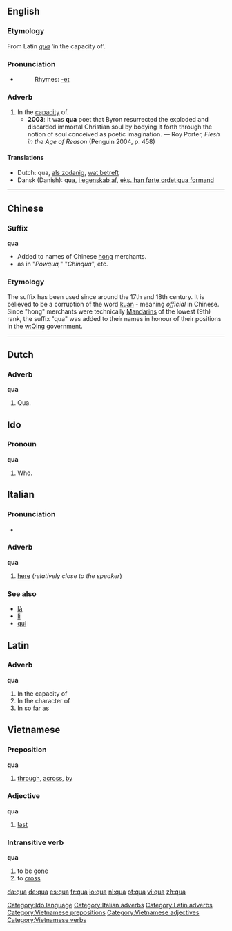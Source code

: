 ==English==
===Etymology===
From Latin ''[[#Latin|qua]]'' ‘in the capacity of’.

===Pronunciation===
*{{IPA|/kwɑː/}}
*:Rhymes: [[Rhymes:English:-eɪ|-eɪ]]

===Adverb===
{{en-adv|-}}

# In the [[capacity]] of.
#*'''2003''': It was '''qua''' poet that Byron resurrected the exploded and discarded immortal Christian soul by bodying it forth through the notion of soul conceived as poetic imagination. — Roy Porter, ''Flesh in the Age of Reason'' (Penguin 2004, p. 458)

====Translations====
{{top}}
*Dutch: qua, [[als zodanig]], [[wat betreft]]
*Dansk (Danish): qua, [[i egenskab af]], [[eks. han førte ordet qua formand]]
{{mid}}
{{bottom}}

----

==Chinese==
===Suffix===
'''qua'''

*Added to names of Chinese [[hong]] merchants.
*as in "''Powqua,''" "''Chinqua''", etc.  

===Etymology===
The suffix has been used since around the 17th and 18th century. It is believed to be a corruption of the word [[kuan]] - meaning ''official'' in Chinese.  Since "hong" merchants were technically [[Mandarin]]s of the lowest (9th) rank, the suffix "qua" was added to their names in honour of their positions in the [[w:Qing]] government.

----

==Dutch==

===Adverb===
'''qua'''

# Qua.

==Ido==

===Pronoun===
'''qua'''

# Who.

[[Category:Ido language]]

==Italian==

===Pronunciation===
*{{IPA|/kwa/}}

===Adverb===
'''qua'''

# [[here]] (''relatively close to the speaker'') <!--can't remember whether this is true, or whether this applies to "qui" instead-->

===See also===
*[[là#Italian|là]]
*[[li#Italian|li]]
*[[qui#Italian|qui]]

==Latin==

===Adverb===
'''qua'''

# In the capacity of
# In the character of
# In so far as

==Vietnamese==
===Preposition===
'''qua'''
# [[through]], [[across]], [[by]]

===Adjective===
'''qua'''
# [[last#Adjective|last]]

===Intransitive verb===
'''qua'''
# to be [[gone]]
# to [[cross#Verb|cross]]

[[Category:Italian adverbs]]
[[Category:Latin adverbs]]
[[Category:Vietnamese prepositions]]
[[Category:Vietnamese adjectives]]
[[Category:Vietnamese verbs]]

[[da:qua]]
[[de:qua]]
[[es:qua]]
[[fr:qua]]
[[io:qua]]
[[nl:qua]]
[[pt:qua]]
[[vi:qua]]
[[zh:qua]]